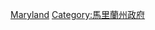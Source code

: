 {{Commons category|Local government in Maryland}}
[[Category:美國各州地方政府|Maryland]]
[[Category:馬里蘭州政府|Category:馬里蘭州政府]]